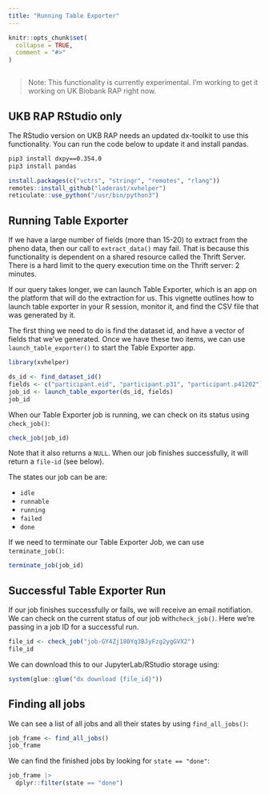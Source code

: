 ```yaml
---
title: "Running Table Exporter"
---
```


```r
knitr::opts_chunk$set(
  collapse = TRUE,
  comment = "#>"
)
```

```r

```

> Note: This functionality is currently experimental. I'm working to get it working on UK Biobank RAP right now.

## UKB RAP RStudio only

The RStudio version on UKB RAP needs an updated dx-toolkit to use this functionality. You can run the code below to update it and install pandas.

```bash
pip3 install dxpy==0.354.0
pip3 install pandas
```

```r
install.packages(c("vctrs", "stringr", "remotes", "rlang"))
remotes::install_github("laderast/xvhelper")
reticulate::use_python("/usr/bin/python3")
```

## Running Table Exporter

If we have a large number of fields (more than 15-20) to extract from the pheno data, then our call to `extract_data()` may fail. That is because this functionality is dependent on a shared resource called the Thrift Server. There is a hard limit to the query execution time on the Thrift server: 2 minutes.

If our query takes longer, we can launch Table Exporter, which is an app on the platform that will do the extraction for us. This vignette outlines how to launch table exporter in your R session, monitor it, and find the CSV file that was generated by it.

The first thing we need to do is find the dataset id, and have a vector of fields that we've generated. Once we have these two items, we can use `launch_table_exporter()` to start the Table Exporter app. 


```r
library(xvhelper)

ds_id <- find_dataset_id()
fields <- c("participant.eid", "participant.p31", "participant.p41202")
job_id <- launch_table_exporter(ds_id, fields)
job_id
```

When our Table Exporter job is running, we can check on its status using `check_job()`:

```r
check_job(job_id)
```

Note that it also returns a `NULL`. When our job finishes successfully, it will return a `file-id` (see below).

The states our job can be are:

- `idle` 
- `runnable`
- `running`
- `failed`
- `done`

If we need to terminate our Table Exporter Job, we can use `terminate_job()`:

```r
terminate_job(job_id)
```

## Successful Table Exporter Run

If our job finishes successfully or fails, we will receive an email notifiation. We can check on the current status of our job with`check_job()`. Here we're passing in a job ID for a successful run.

```r
file_id <- check_job("job-GY4Zj180Yq3BJyFzg2ygGVX2")
file_id
```

We can download this to our JupyterLab/RStudio storage using:

```r
system(glue::glue("dx download {file_id}"))
```

## Finding all jobs

We can see a list of all jobs and all their states by using `find_all_jobs()`:

```r
job_frame <- find_all_jobs()
job_frame
```

We can find the finished jobs by looking for `state == "done"`:

```r
job_frame |>
  dplyr::filter(state == "done")
```
